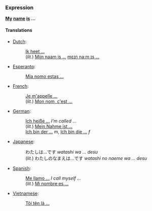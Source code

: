 ===Expression===
'''[[my|My]] [[name]] [[is]] ...'''

====Translations====
*[[Dutch]]:
*:[[Ik heet ...]]
*:(''lit.'') [[Mijn naam is ...]] [[media:Mijn_naam_is.ogg|mɛɪn naːm ɪs ...]]
*[[Esperanto]]:
*:[[Mia nomo estas ...]]
*[[French]]: 
*:[[Je m'appelle ...]]
*:(''lit.'') [[Mon nom, c'est ...]]
*[[German]]: 
*:[[Ich heiße ...]] ''I'm called ...''
*:(''lit.'') [[Mein Nahme ist ...]] 
*:[[Ich bin der ...]] ''m'', [[Ich bin die ...]] ''f''
*[[Japanese]]:
*:わたしは...です ''watashi wa ... desu''
*:(''lit.'') わたしのなまえは...です ''watashi no naeme wa ... desu''
*[[Spanish]]:
*:[[Me llamo ...]] ''I call myself ...''
*:(''lit.'') [[Mi nombre es ...]]
*[[Vietnamese]]:
*:[[Tôi tên là ...]]